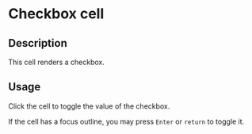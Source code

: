 # Checkbox cell

## Description

This cell renders a checkbox.

## Usage

Click the cell to toggle the value of the checkbox.

If the cell has a focus outline, you may press `Enter` or `return` to toggle it.
